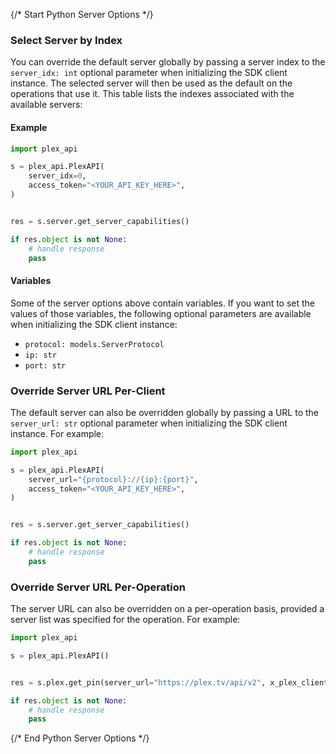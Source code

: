 {/* Start Python Server Options */}

### Select Server by Index

You can override the default server globally by passing a server index to the `server_idx: int` optional parameter when initializing the SDK client instance. The selected server will then be used as the default on the operations that use it. This table lists the indexes associated with the available servers:



#### Example

```python
import plex_api

s = plex_api.PlexAPI(
    server_idx=0,
    access_token="<YOUR_API_KEY_HERE>",
)


res = s.server.get_server_capabilities()

if res.object is not None:
    # handle response
    pass
```

#### Variables

Some of the server options above contain variables. If you want to set the values of those variables, the following optional parameters are available when initializing the SDK client instance:
 * `protocol: models.ServerProtocol`
 * `ip: str`
 * `port: str`

### Override Server URL Per-Client

The default server can also be overridden globally by passing a URL to the `server_url: str` optional parameter when initializing the SDK client instance. For example:
```python
import plex_api

s = plex_api.PlexAPI(
    server_url="{protocol}://{ip}:{port}",
    access_token="<YOUR_API_KEY_HERE>",
)


res = s.server.get_server_capabilities()

if res.object is not None:
    # handle response
    pass
```

### Override Server URL Per-Operation

The server URL can also be overridden on a per-operation basis, provided a server list was specified for the operation. For example:
```python
import plex_api

s = plex_api.PlexAPI()


res = s.plex.get_pin(server_url="https://plex.tv/api/v2", x_plex_client_identifier='<value>', strong=False)

if res.object is not None:
    # handle response
    pass
```
{/* End Python Server Options */}
